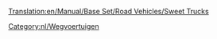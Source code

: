 [[Translation:en/Manual/Base Set/Road Vehicles/Sweet Trucks]]

{{nl/Wegvoertuig|name     = MightyMover Snoeptruck
  |img      = en/MightyMover Sweet.png
  |price    = £4.797 (€9.594)
  |speed    = 30 mph (48 km/h)
  |annual   = £421 (€842)
  |designed = 1936
  |life     = 15
  |capacity = 17 zakken [[nl/Manual/Base Set/Cargos/Snoep|snoep]]
}}
{{nl/Wegvoertuig|name     = Powernaught Snoeptruck
  |img      = en/Powernaught Sweet.png
  |price    = £6.027 (€12.054)
  |speed    = 55 mph (88 km/h)
  |annual   = £787 (€1.574)
  |designed = 1979
  |life     = 15
  |capacity = 19 zakken [[nl/Manual/Base Set/Cargos/Snoep|snoep]]
}}
{{nl/Wegvoertuig|name     = Wizzowow Snoeptruck
  |img      = en/Wizzow Sweet.png
  |price    = £6.437 (€12.874)
  |speed    = 70 mph (112 km/h)
  |annual   = £1.125 (€2.250)
  |designed = 2017
  |life     = 15
  |capacity = 22 zakken [[nl/Manual/Base Set/Cargos/Snoep|snoep]]
}}
[[Category:nl/Wegvoertuigen]]